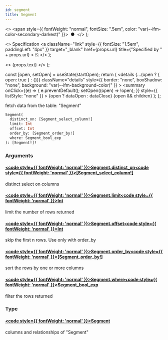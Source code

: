 ```yaml
---
id: segment
title: Segment
---
```


<head>
  <meta content="noindex" name="robots" />
  <meta charset="utf-8" />
</head>

  <>
    <span style={{ fontWeight: "normal", fontSize: ".5em", color: "var(--ifm-color-secondary-darkest)" }}>
      &nbsp;●&nbsp;
    </span>
  </>
);

  <>
    Specification
    <a
      className="link"
      style={{ fontSize: "1.5em", paddingLeft: "4px" }}
      target="_blank"
      href={props.url}
      title={"Specified by " + props.url}
    >
      ⎘
    </a>
  </>
);

  <>
    <span className={props.class}>{props.text}</span>
  </>
);


  const [open, setOpen] = useState(startOpen);
  return (
    <details
      {...(open ? { open: true } : {})}
      className="details"
      style={{ border: "none", boxShadow: "none", background: "var(--ifm-background-color)" }}
    >
      <summary
        onClick={(e) => {
          e.preventDefault();
          setOpen((open) => !open);
        }}
        style={{ listStyle: "none" }}
      >
        {open ? dataOpen : dataClose}
      </summary>
      {open && children}
    </details>
  );
};

fetch data from the table: "Segment"

```graphql
Segment(
  distinct_on: [Segment_select_column!]
  limit: Int
  offset: Int
  order_by: [Segment_order_by!]
  where: Segment_bool_exp
): [Segment!]!
```

### Arguments

#### [<code style={{ fontWeight: 'normal' }}>Segment.<b>distinct_on</b></code>](#)<Bullet />[<code style={{ fontWeight: 'normal' }}><b>[Segment_select_column!]</b></code>](/docs/api/lockup/graphql/envio/enums/segment-select-column.mdx) <Badge class="badge badge--secondary " text="list"/> <Badge class="badge badge--secondary " text="enum"/>

distinct select on columns

#### [<code style={{ fontWeight: 'normal' }}>Segment.<b>limit</b></code>](#)<Bullet />[<code style={{ fontWeight: 'normal' }}><b>Int</b></code>](/docs/api/lockup/graphql/envio/scalars/int.mdx) <Badge class="badge badge--secondary " text="scalar"/>

limit the number of rows returned

#### [<code style={{ fontWeight: 'normal' }}>Segment.<b>offset</b></code>](#)<Bullet />[<code style={{ fontWeight: 'normal' }}><b>Int</b></code>](/docs/api/lockup/graphql/envio/scalars/int.mdx) <Badge class="badge badge--secondary " text="scalar"/>

skip the first n rows. Use only with order_by

#### [<code style={{ fontWeight: 'normal' }}>Segment.<b>order_by</b></code>](#)<Bullet />[<code style={{ fontWeight: 'normal' }}><b>[Segment_order_by!]</b></code>](/docs/api/lockup/graphql/envio/inputs/segment-order-by.mdx) <Badge class="badge badge--secondary " text="list"/> <Badge class="badge badge--secondary " text="input"/>

sort the rows by one or more columns

#### [<code style={{ fontWeight: 'normal' }}>Segment.<b>where</b></code>](#)<Bullet />[<code style={{ fontWeight: 'normal' }}><b>Segment_bool_exp</b></code>](/docs/api/lockup/graphql/envio/inputs/segment-bool-exp.mdx) <Badge class="badge badge--secondary " text="input"/>

filter the rows returned

### Type

#### [<code style={{ fontWeight: 'normal' }}><b>Segment</b></code>](/docs/api/lockup/graphql/envio/objects/segment.mdx) <Badge class="badge badge--secondary " text="object"/>

columns and relationships of "Segment"
